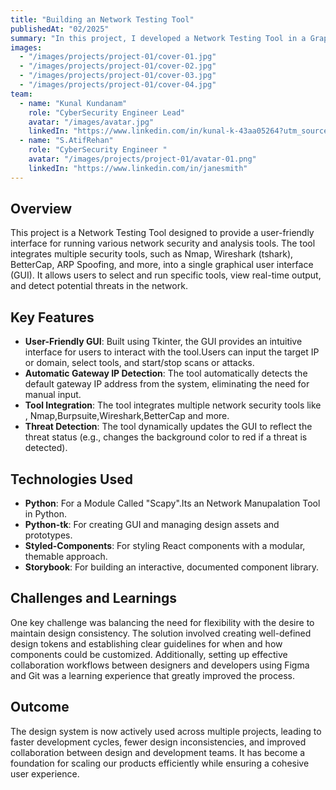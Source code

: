 ```yaml
---
title: "Building an Network Testing Tool"
publishedAt: "02/2025"
summary: "In this project, I developed a Network Testing Tool in a Graphical User Interface ."
images:
  - "/images/projects/project-01/cover-01.jpg"
  - "/images/projects/project-01/cover-02.jpg"
  - "/images/projects/project-01/cover-03.jpg"
  - "/images/projects/project-01/cover-04.jpg"
team:
  - name: "Kunal Kundanam"
    role: "CyberSecurity Engineer Lead"
    avatar: "/images/avatar.jpg"
    linkedIn: "https://www.linkedin.com/in/kunal-k-43aa05264?utm_source=share&utm_campaign=share_via&utm_content=profile&utm_medium=android_app/"
  - name: "S.AtifRehan"
    role: "CyberSecurity Engineer "
    avatar: "/images/projects/project-01/avatar-01.png"
    linkedIn: "https://www.linkedin.com/in/janesmith"
---
```


## Overview

This project is a Network Testing Tool designed to provide a user-friendly interface for running various network security and analysis tools.
The tool integrates multiple security tools, such as Nmap, Wireshark (tshark), BetterCap, ARP Spoofing, and more, into a single graphical user interface (GUI).
It allows users to select and run specific tools, view real-time output, and detect potential threats in the network. 
## Key Features

- **User-Friendly GUI**: Built using Tkinter, the GUI provides an intuitive interface for users to interact with the tool.Users can input the target IP or domain, select tools, and start/stop scans or attacks.
- **Automatic Gateway IP Detection**: The tool automatically detects the default gateway IP address from the system, eliminating the need for manual input.
- **Tool Integration**: The tool integrates multiple network security tools like , Nmap,Burpsuite,Wireshark,BetterCap and more.
- **Threat Detection**: The tool dynamically updates the GUI to reflect the threat status (e.g., changes the background color to red if a threat is detected).

## Technologies Used

- **Python**: For a Module Called "Scapy".Its an Network Manupalation Tool in Python.
- **Python-tk**: For creating GUI and managing design assets and prototypes.
- **Styled-Components**: For styling React components with a modular, themable approach.
- **Storybook**: For building an interactive, documented component library.

## Challenges and Learnings

One key challenge was balancing the need for flexibility with the desire to maintain design consistency. The solution involved creating well-defined design tokens and establishing clear guidelines for when and how components could be customized. Additionally, setting up effective collaboration workflows between designers and developers using Figma and Git was a learning experience that greatly improved the process.

## Outcome

The design system is now actively used across multiple projects, leading to faster development cycles, fewer design inconsistencies, and improved collaboration between design and development teams. It has become a foundation for scaling our products efficiently while ensuring a cohesive user experience.